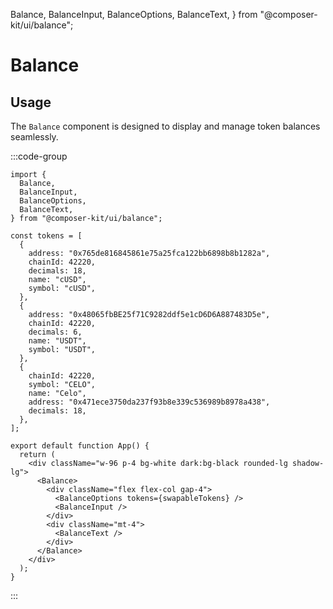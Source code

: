   Balance,
  BalanceInput,
  BalanceOptions,
  BalanceText,
} from "@composer-kit/ui/balance";

# Balance

## Usage

The `Balance` component is designed to display and manage token balances seamlessly.

:::code-group

<div data-title="Preview">
  <div className="flex items-center justify-center">
    <div className="w-96 p-4 bg-white dark:bg-black rounded-lg shadow-lg">
      <Balance>
        <div className="flex flex-col gap-4">
          <BalanceOptions tokens={swapableTokens} />
          <BalanceInput />
        </div>
        <div className="mt-4">
          <BalanceText />
        </div>
      </Balance>
    </div>
  </div>
</div>

```tsx [app.tsx]
import {
  Balance,
  BalanceInput,
  BalanceOptions,
  BalanceText,
} from "@composer-kit/ui/balance";

const tokens = [
  {
    address: "0x765de816845861e75a25fca122bb6898b8b1282a",
    chainId: 42220,
    decimals: 18,
    name: "cUSD",
    symbol: "cUSD",
  },
  {
    address: "0x48065fbBE25f71C9282ddf5e1cD6D6A887483D5e",
    chainId: 42220,
    decimals: 6,
    name: "USDT",
    symbol: "USDT",
  },
  {
    chainId: 42220,
    symbol: "CELO",
    name: "Celo",
    address: "0x471ece3750da237f93b8e339c536989b8978a438",
    decimals: 18,
  },
];

export default function App() {
  return (
    <div className="w-96 p-4 bg-white dark:bg-black rounded-lg shadow-lg">
      <Balance>
        <div className="flex flex-col gap-4">
          <BalanceOptions tokens={swapableTokens} />
          <BalanceInput />
        </div>
        <div className="mt-4">
          <BalanceText />
        </div>
      </Balance>
    </div>
  );
}
```

:::
